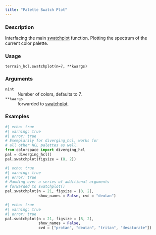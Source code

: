 ```yaml
---
title: "Palette Swatch Plot"
---
```


### Description

Interfacing the main [swatchplot](colorspace.swatchplot.swatchplot.qmd)
function. Plotting the spectrum of the current color palette.

### Usage

<pre><code class='language-python'>terrain_hcl.swatchplot(n=7, **kwargs)</code></pre>

### Arguments

<dl class="pyp-list param-list">
  <dt style = "white-space: nowrap; font-family: monospace; vertical-align: top">
   <code id="colorspace.palettes.terrain_hcl.swatchplot:n">n</code><code class="argument-class">int</code>
  </dt>
 <dd>Number of colors, defaults to 7.</dd>
  <dt style = "white-space: nowrap; font-family: monospace; vertical-align: top">
   <code id="colorspace.palettes.terrain_hcl.swatchplot:**kwargs">**kwargs</code>
  </dt>
 <dd>forwarded to [swatchplot](colorspace.swatchplot.swatchplot.qmd).</dd>
</dl>

### Examples

```python
#| echo: true
#| warning: true
#| error: true
# Exemplarily for diverging_hcl, works for
# all other HCL palettes as well.
from colorspace import diverging_hcl
pal = diverging_hcl()
pal.swatchplot(figsize = (8, 2))
```

```python
#| echo: true
#| warning: true
#| error: true
# Handing over a series of additional arguments
# forwarded to swatchplot()
pal.swatchplot(n = 21, figsize = (8, 2),
               show_names = False, cvd = "deutan")
```

```python
#| echo: true
#| warning: true
#| error: true
pal.swatchplot(n = 21, figsize = (8, 2),
               show_names = False,
               cvd = ["protan", "deutan", "tritan", "desaturate"])
```



